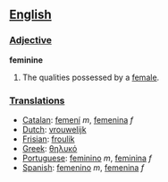 == [[English]] ==

=== [[Adjective]] ===

'''feminine'''

#The qualities possessed by a [[female]].

=== [[Translations]] ===
*[[Catalan]]: [[femení]] ''m'', [[femenina]] ''f''
*[[Dutch]]: [[vrouwelijk]]
*[[Frisian]]: [[froulik]]
*[[Greek]]: [[θηλυκό]]
*[[Portuguese]]: [[feminino]] ''m'', [[feminina]] ''f''
*[[Spanish]]: [[femenino]] ''m'', [[femenina]] ''f''